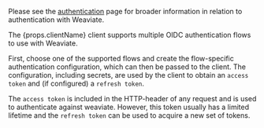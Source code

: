 Please see the [authentication](../configuration/authentication.html) page for broader information in relation to authentication with Weaviate.

<p>The {props.clientName} client supports multiple OIDC authentication flows to use with Weaviate.</p>

First, choose one of the supported flows and create the flow-specific authentication configuration, which can then be passed to the client. The configuration, including secrets, are used by the client to obtain an `access token` and (if configured) a `refresh token`.

The `access token` is included in the HTTP-header of any request and is used to authenticate against weaviate. However, this token usually has a limited lifetime and the `refresh token` can be used to acquire a new set of tokens.